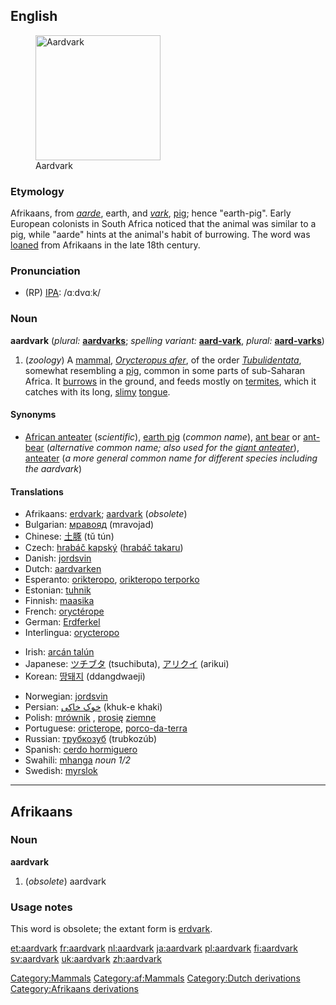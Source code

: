 {{wikipedia}}
{{Wikisource1911Enc|Aard-vark}}
==English==
[[Image:Erdferkel-drawing.jpg|thumb|right|200px|Aardvark]] 
[[Category:Mammals]]

===Etymology===
Afrikaans, from ''[[aarde]]'', earth, and ''[[vark]]'', [[pig]]; hence "earth-pig".  Early European colonists in South Africa noticed that the animal was similar to a pig, while "aarde" hints at the animal's habit of burrowing.  The word was [[loan]]ed from Afrikaans in the late 18th century.

===Pronunciation===
* (RP) [[IPA]]: /ɑːdvɑːk/

===Noun===
'''aardvark''' (''plural:'' '''[[aardvarks]]'''; ''spelling variant:'' '''[[aard-vark]]''', ''plural:'' '''[[aard-varks]]''')
# (''zoology'') A [[mammal]], ''[[Orycteropus afer]]'', of the order ''[[Tubulidentata]]'', somewhat resembling a [[pig]], common in some parts of sub-Saharan Africa.  It [[burrow]]s in the ground, and feeds mostly on [[termite]]s, which it catches with its long, [[slimy]] [[tongue]].

====Synonyms====
*[[African anteater]] (''scientific''), [[earth pig]] (''common name''), [[ant bear]] or [[ant-bear]] (''alternative common name; also used for the [[giant anteater]]''), [[anteater]] (''a more general common name for different species including the aardvark'')

====Translations====
{{top}}
*Afrikaans: [[erdvark]]; [[aardvark#Afrikaans|aardvark]] (''obsolete'')
*Bulgarian: [[мравояд]] (mravojad) {{m}}
*Chinese: [[土豚]] (tǔ tún)
*Czech: [[hrabáč kapský]] ([[hrabáč takaru]]) {{m}}
*Danish: [[jordsvin]] {{n}}
*Dutch: [[aardvarken]]
*Esperanto: [[orikteropo]], [[orikteropo terporko]]
*Estonian: [[tuhnik]]
*Finnish: [[maasika#Finnish|maasika]]
*French: [[oryctérope]] {{m}}
*German: [[Erdferkel]] {{n}}
*Interlingua: [[orycteropo]]
{{mid}}
*Irish: [[arcán talún]]
*Japanese: [[ツチブタ]] (tsuchibuta), [[アリクイ]] (arikui)
*Korean: [[땅돼지]] (ddangdwaeji)
<!---this is the scientific name, not necessarily the Latin term: *Latin: [[Orycteropus]] (''genus''); [[Orycteropus afer]] (''species'' O. afer)-->
*Norwegian: [[jordsvin]]
*Persian: [[خوک خاکی]] (khuk-e khaki)
*Polish: [[mrównik]] {{m}}, [[prosię]] [[ziemny|ziemne]] {{n}}
*Portuguese: [[oricterope]], [[porco-da-terra]] {{m}}
*Russian: [[трубкозуб]] (trubkozúb) {{m}}
*Spanish: [[cerdo hormiguero]] {{m}}
*Swahili: [[mhanga]] ''noun 1/2''
*Swedish: [[myrslok]] {{f}}
{{bottom}}


----

==Afrikaans==
[[Category:af:Mammals]]
===Noun===
'''aardvark'''

#(''obsolete'') aardvark

===Usage notes===
This word is obsolete; the extant form is [[erdvark]].

[[Category:Dutch derivations]]
[[Category:Afrikaans derivations]]

[[et:aardvark]]
[[fr:aardvark]]
[[nl:aardvark]]
[[ja:aardvark]]
[[pl:aardvark]]
[[fi:aardvark]]
[[sv:aardvark]]
[[uk:aardvark]]
[[zh:aardvark]]